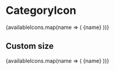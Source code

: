 
<Meta
  title="Components/CategoryIcon"
  component={CategoryIcon}
/>

# CategoryIcon

<Canvas>
  <Story
    name="basic"
  >
    {availableIcons.map(name => (
      <Box my={1} key={name} style={{ fontSize: '1.3em' }}>
        <CategoryIcon name={name} /> {name}
      </Box>
    ))}
  </Story>
</Canvas>

## Custom size

<Canvas>
  <Story
    name="custom-size"
  >
    {availableIcons.map(name => (
      <Box my={1} key={name} style={{ fontSize: '1.3em' }}>
        <CategoryIcon size={64} name={name} /> {name}
      </Box>
    ))}
  </Story>
</Canvas>
